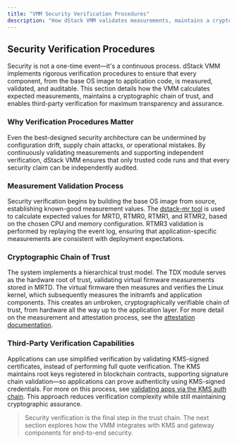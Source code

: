 ```yaml
---
title: "VMM Security Verification Procedures"
description: "How dStack VMM validates measurements, maintains a cryptographic chain of trust, and supports third-party verification."
---
```


## Security Verification Procedures

Security is not a one-time event—it's a continuous process. dStack VMM implements rigorous verification procedures to ensure that every component, from the base OS image to application code, is measured, validated, and auditable. This section details how the VMM calculates expected measurements, maintains a cryptographic chain of trust, and enables third-party verification for maximum transparency and assurance.

### Why Verification Procedures Matter

Even the best-designed security architecture can be undermined by configuration drift, supply chain attacks, or operational mistakes. By continuously validating measurements and supporting independent verification, dStack VMM ensures that only trusted code runs and that every security claim can be independently audited.

### Measurement Validation Process

Security verification begins by building the base OS image from source, establishing known-good measurement values. The [dstack-mr tool](https://github.com/Dstack-TEE/dstack/blob/45ebd05a/attestation.md#22-determining-expected-mrs) is used to calculate expected values for MRTD, RTMR0, RTMR1, and RTMR2, based on the chosen CPU and memory configuration. RTMR3 validation is performed by replaying the event log, ensuring that application-specific measurements are consistent with deployment expectations.

### Cryptographic Chain of Trust

The system implements a hierarchical trust model. The TDX module serves as the hardware root of trust, validating virtual firmware measurements stored in MRTD. The virtual firmware then measures and verifies the Linux kernel, which subsequently measures the initramfs and application components. This creates an unbroken, cryptographically verifiable chain of trust, from hardware all the way up to the application layer. For more detail on the measurement and attestation process, see the [attestation documentation](https://github.com/Dstack-TEE/dstack/blob/45ebd05a/attestation.md).

### Third-Party Verification Capabilities

Applications can use simplified verification by validating KMS-signed certificates, instead of performing full quote verification. The KMS maintains root keys registered in blockchain contracts, supporting signature chain validation—so applications can prove authenticity using KMS-signed credentials. For more on this process, see [validating apps via the KMS auth chain](https://github.com/Dstack-TEE/dstack/blob/45ebd05a/kms/README.md#validating-apps-via-the-kms-auth-chain). This approach reduces verification complexity while still maintaining cryptographic assurance.

> Security verification is the final step in the trust chain. The next section explores how the VMM integrates with KMS and gateway components for end-to-end security.
